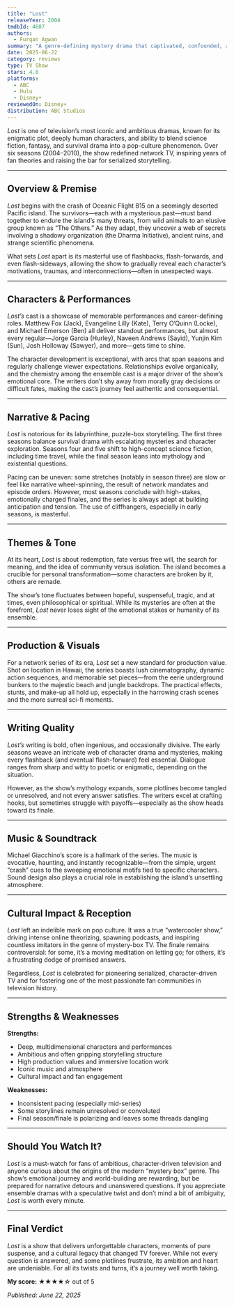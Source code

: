 ```yaml
---
title: "Lost"
releaseYear: 2004
tmdbId: 4607
authors:
  - Furqan Agwan
summary: "A genre-defining mystery drama that captivated, confounded, and divided audiences—delivering unforgettable characters and moments, but not always the answers you wanted."
date: 2025-06-22
category: reviews
type: TV Show
stars: 4.0
platforms:
  - ABC
  - Hulu
  - Disney+
reviewedOn: Disney+
distribution: ABC Studios
---
```


_Lost_ is one of television’s most iconic and ambitious dramas, known for its enigmatic plot, deeply human characters, and ability to blend science fiction, fantasy, and survival drama into a pop-culture phenomenon. Over six seasons (2004–2010), the show redefined network TV, inspiring years of fan theories and raising the bar for serialized storytelling.

---

## Overview & Premise

_Lost_ begins with the crash of Oceanic Flight 815 on a seemingly deserted Pacific island. The survivors—each with a mysterious past—must band together to endure the island’s many threats, from wild animals to an elusive group known as “The Others.” As they adapt, they uncover a web of secrets involving a shadowy organization (the Dharma Initiative), ancient ruins, and strange scientific phenomena.

What sets _Lost_ apart is its masterful use of flashbacks, flash-forwards, and even flash-sideways, allowing the show to gradually reveal each character’s motivations, traumas, and interconnections—often in unexpected ways.

---

## Characters & Performances

_Lost’s_ cast is a showcase of memorable performances and career-defining roles. Matthew Fox (Jack), Evangeline Lilly (Kate), Terry O’Quinn (Locke), and Michael Emerson (Ben) all deliver standout performances, but almost every regular—Jorge Garcia (Hurley), Naveen Andrews (Sayid), Yunjin Kim (Sun), Josh Holloway (Sawyer), and more—gets time to shine.

The character development is exceptional, with arcs that span seasons and regularly challenge viewer expectations. Relationships evolve organically, and the chemistry among the ensemble cast is a major driver of the show’s emotional core. The writers don’t shy away from morally gray decisions or difficult fates, making the cast’s journey feel authentic and consequential.

---

## Narrative & Pacing

_Lost_ is notorious for its labyrinthine, puzzle-box storytelling. The first three seasons balance survival drama with escalating mysteries and character exploration. Seasons four and five shift to high-concept science fiction, including time travel, while the final season leans into mythology and existential questions.

Pacing can be uneven: some stretches (notably in season three) are slow or feel like narrative wheel-spinning, the result of network mandates and episode orders. However, most seasons conclude with high-stakes, emotionally charged finales, and the series is always adept at building anticipation and tension. The use of cliffhangers, especially in early seasons, is masterful.

---

## Themes & Tone

At its heart, _Lost_ is about redemption, fate versus free will, the search for meaning, and the idea of community versus isolation. The island becomes a crucible for personal transformation—some characters are broken by it, others are remade.

The show’s tone fluctuates between hopeful, suspenseful, tragic, and at times, even philosophical or spiritual. While its mysteries are often at the forefront, _Lost_ never loses sight of the emotional stakes or humanity of its ensemble.

---

## Production & Visuals

For a network series of its era, _Lost_ set a new standard for production value. Shot on location in Hawaii, the series boasts lush cinematography, dynamic action sequences, and memorable set pieces—from the eerie underground bunkers to the majestic beach and jungle backdrops. The practical effects, stunts, and make-up all hold up, especially in the harrowing crash scenes and the more surreal sci-fi moments.

---

## Writing Quality

_Lost’s_ writing is bold, often ingenious, and occasionally divisive. The early seasons weave an intricate web of character drama and mysteries, making every flashback (and eventual flash-forward) feel essential. Dialogue ranges from sharp and witty to poetic or enigmatic, depending on the situation.

However, as the show’s mythology expands, some plotlines become tangled or unresolved, and not every answer satisfies. The writers excel at crafting hooks, but sometimes struggle with payoffs—especially as the show heads toward its finale.

---

## Music & Soundtrack

Michael Giacchino’s score is a hallmark of the series. The music is evocative, haunting, and instantly recognizable—from the simple, urgent “crash” cues to the sweeping emotional motifs tied to specific characters. Sound design also plays a crucial role in establishing the island’s unsettling atmosphere.

---

## Cultural Impact & Reception

_Lost_ left an indelible mark on pop culture. It was a true “watercooler show,” driving intense online theorizing, spawning podcasts, and inspiring countless imitators in the genre of mystery-box TV. The finale remains controversial: for some, it’s a moving meditation on letting go; for others, it’s a frustrating dodge of promised answers.

Regardless, _Lost_ is celebrated for pioneering serialized, character-driven TV and for fostering one of the most passionate fan communities in television history.

---

## Strengths & Weaknesses

**Strengths:**
- Deep, multidimensional characters and performances
- Ambitious and often gripping storytelling structure
- High production values and immersive location work
- Iconic music and atmosphere
- Cultural impact and fan engagement

**Weaknesses:**
- Inconsistent pacing (especially mid-series)
- Some storylines remain unresolved or convoluted
- Final season/finale is polarizing and leaves some threads dangling

---

## Should You Watch It?

_Lost_ is a must-watch for fans of ambitious, character-driven television and anyone curious about the origins of the modern “mystery box” genre. The show’s emotional journey and world-building are rewarding, but be prepared for narrative detours and unanswered questions. If you appreciate ensemble dramas with a speculative twist and don’t mind a bit of ambiguity, _Lost_ is worth every minute.

---

## Final Verdict

_Lost_ is a show that delivers unforgettable characters, moments of pure suspense, and a cultural legacy that changed TV forever. While not every question is answered, and some plotlines frustrate, its ambition and heart are undeniable. For all its twists and turns, it’s a journey well worth taking.

**My score:** ★★★★☆ out of 5

_Published: June 22, 2025_

